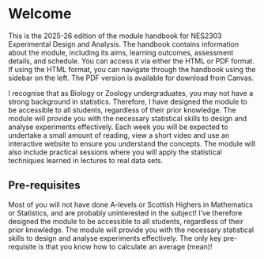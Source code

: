 # Welcome {.unnumbered}

This is the 2025-26 edition of the module handbook for NES2303 Experimental Design and Analysis. The handbook contains information about the module, including its aims, learning outcomes, assessment details, and schedule. You can access it via either the HTML or PDF format. If using the HTML format, you can navigate through the handbook using the sidebar on the left. The PDF version is available for download from Canvas.

I recognise that as Biology or Zoology undergraduates, you may not have a strong background in statistics. Therefore, I have designed the module to be accessible to all students, regardless of their prior knowledge. The module will provide you with the necessary statistical skills to design and analyse experiments effectively. Each week you will be expected to undertake a small amount of reading, view a short video and use an interactive website to ensure you understand the concepts. The module will also include practical sessions where you will apply the statistical techniques learned in lectures to real data sets.

## Pre-requisites
Most of you will not have done A-levels or Scottish Highers in Mathematics or Statistics, and are probably uninterested in the subject! I've therefore designed the module to be accessible to all students, regardless of their prior knowledge. The module will provide you with the necessary statistical skills to design and analyse experiments effectively. The only key pre-requisite is that you know how to calculate an average (mean)!
